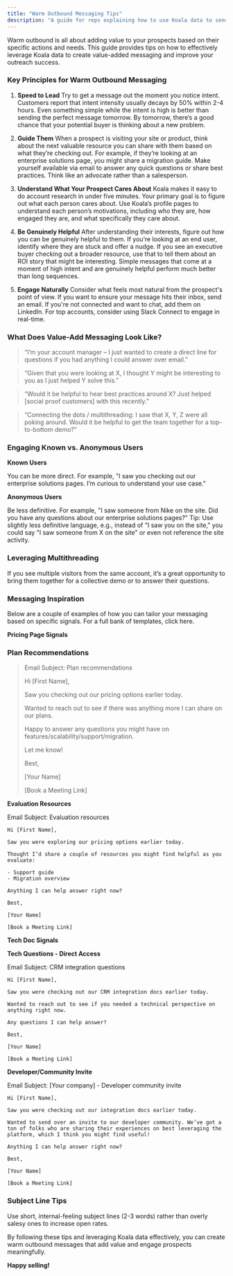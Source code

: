 ```yaml
---
title: "Warm Outbound Messaging Tips"
description: "A guide for reps explaining how to use Koala data to send great sales messages."
---
```


Warm outbound is all about adding value to your prospects based on their specific actions and needs. This guide provides tips on how to effectively leverage Koala data to create value-added messaging and improve your outreach success.

### Key Principles for Warm Outbound Messaging

1. **Speed to Lead**
   Try to get a message out the moment you notice intent. Customers report that intent intensity usually decays by 50% within 2-4 hours. Even something simple while the intent is high is better than sending the perfect message tomorrow. By tomorrow, there’s a good chance that your potential buyer is thinking about a new problem.

2. **Guide Them**
   When a prospect is visiting your site or product, think about the next valuable resource you can share with them based on what they’re checking out. For example, if they’re looking at an enterprise solutions page, you might share a migration guide.
   Make yourself available via email to answer any quick questions or share best practices. Think like an advocate rather than a salesperson.

3. **Understand What Your Prospect Cares About**
   Koala makes it easy to do account research in under five minutes. Your primary goal is to figure out what each person cares about. Use Koala’s profile pages to understand each person’s motivations, including who they are, how engaged they are, and what specifically they care about.

4. **Be Genuinely Helpful**
   After understanding their interests, figure out how you can be genuinely helpful to them. If you’re looking at an end user, identify where they are stuck and offer a nudge. If you see an executive buyer checking out a broader resource, use that to tell them about an ROI story that might be interesting. Simple messages that come at a moment of high intent and are genuinely helpful perform much better than long sequences.

5. **Engage Naturally**
   Consider what feels most natural from the prospect's point of view. If you want to ensure your message hits their inbox, send an email. If you're not connected and want to chat, add them on LinkedIn.
   For top accounts, consider using Slack Connect to engage in real-time.

### What Does Value-Add Messaging Look Like?

> “I’m your account manager – I just wanted to create a direct line for questions if you had anything I could answer over email.”

> “Given that you were looking at X, I thought Y might be interesting to you as I just helped Y solve this.”

> “Would it be helpful to hear best practices around X? Just helped [social proof customers] with this recently.”

> “Connecting the dots / multithreading: I saw that X, Y, Z were all poking around. Would it be helpful to get the team together for a top-to-bottom demo?”

### Engaging Known vs. Anonymous Users

**Known Users**

You can be more direct. For example, "I saw you checking out our enterprise solutions pages. I’m curious to understand your use case."

**Anonymous Users**

Be less definitive. For example, "I saw someone from Nike on the site. Did you have any questions about our enterprise solutions pages?"
Tip: Use slightly less definitive language, e.g., instead of "I saw you on the site," you could say "I saw someone from X on the site" or even not reference the site activity.

### Leveraging Multithreading

If you see multiple visitors from the same account, it’s a great opportunity to bring them together for a collective demo or to answer their questions.

### Messaging Inspiration

Below are a couple of examples of how you can tailor your messaging based on specific signals. For a full bank of templates, click here.

**Pricing Page Signals**

### Plan Recommendations

> Email Subject: Plan recommendations
>
> Hi [First Name],
>
> Saw you checking out our pricing options earlier today.
>
> Wanted to reach out to see if there was anything more I can share on our plans.
>
> Happy to answer any questions you might have on features/scalability/support/migration.
>
> Let me know!
>
> Best,
>
> [Your Name]
>
> [Book a Meeting Link]


**Evaluation Resources**

Email Subject: Evaluation resources

    Hi [First Name],

    Saw you were exploring our pricing options earlier today.

    Thought I’d share a couple of resources you might find helpful as you evaluate:

    - Support guide
    - Migration overview

    Anything I can help answer right now?

    Best,

    [Your Name]

    [Book a Meeting Link]

**Tech Doc Signals**

**Tech Questions - Direct Access**

Email Subject: CRM integration questions

    Hi [First Name],

    Saw you were checking out our CRM integration docs earlier today.

    Wanted to reach out to see if you needed a technical perspective on anything right now.

    Any questions I can help answer?

    Best,

    [Your Name]

    [Book a Meeting Link]

**Developer/Community Invite**

Email Subject: [Your company] - Developer community invite

    Hi [First Name],

    Saw you were checking out our integration docs earlier today.

    Wanted to send over an invite to our developer community. We’ve got a ton of folks who are sharing their experiences on best leveraging the platform, which I think you might find useful!

    Anything I can help answer right now?

    Best,

    [Your Name]

    [Book a Meeting Link]

### Subject Line Tips

Use short, internal-feeling subject lines (2-3 words) rather than overly salesy ones to increase open rates.

By following these tips and leveraging Koala data effectively, you can create warm outbound messages that add value and engage prospects meaningfully.

**Happy selling!**
```